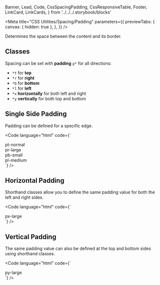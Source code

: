   Banner,
  Lead,
  Code,
  CssSpacingPadding,
  CssResponsiveTable,
  Footer,
  LinkCard,
  LinkCards,
} from '../../../.storybook/blocks'

<Meta
  title="CSS Utilities/Spacing/Padding"
  parameters={{
    previewTabs: {
      canvas: { hidden: true },
    },
  }}
/>

<Banner label="Padding" section="CSS Utilities" color="yellow" puzzle />

<Lead>Determines the space between the content and its border.</Lead>

## Classes

Spacing can be set with **padding** `p*` for all directions:

- `*t` for **top**
- `*r` for **right**
- `*b` for **bottom**
- `*l` for **left**
- `*x` **horizontally** for both left and right
- `*y` **vertically** for both top and bottom

<CssSpacingPadding />

## Single Side Padding

Padding can be defined for a specific edge.

<Code
  language="html"
  code={`
<div class="is-flex is-flex-wrap-wrap is-align-items-center is-justify-content-center fg-large">
  <div class="pt-normal has-background-red-2">
      <div class="has-background-green-3 p-large">pt-normal</div>
  </div>
  <div class="pr-large has-background-red-2">
      <div class="has-background-green-3 p-large">pr-large</div>
  </div>
  <div class="pb-small has-background-red-2">
      <div class="has-background-green-3 p-large">pb-small</div>
  </div>
  <div class="pl-medium has-background-red-2">
      <div class="has-background-green-3 p-large">pl-medium</div>
  </div>
</div>
`}
/>

## Horizontal Padding

Shorthand classes allow you to define the same padding value for both the left and right sides.

<Code
  language="html"
  code={`
<div class="is-flex is-flex-wrap-wrap is-align-items-center is-justify-content-center fg-large">
    <div class="px-large has-background-red-2 has-radius-normal">
        <div class="has-radius-normal has-background-green-3 font-bold p-normal">px-large</div>
    </div>
</div>
`}
/>

## Vertical Padding

The same padding value can also be defined at the top and bottom sides using shorthand classes.

<Code
  language="html"
  code={`
<div class="is-flex is-flex-wrap-wrap is-align-items-center is-justify-content-center fg-large">
    <div class="py-large has-background-red-2 has-radius-normal">
        <div class="has-radius-normal has-background-green-3 font-bold p-normal">py-large</div>
    </div>
</div>
`}
/>

<Footer>
  <LinkCards>
    <LinkCard
      pageTitle="Foundation/Spacing"
      description="Global spacings help us design experiences that scale with consistency, rhythm, and focus"
    />
    <LinkCard
      pageTitle="Tokens/Overview"
      description="Design tokens serve as the definitive source for naming and storing design choices."
    />
  </LinkCards>
</Footer>
